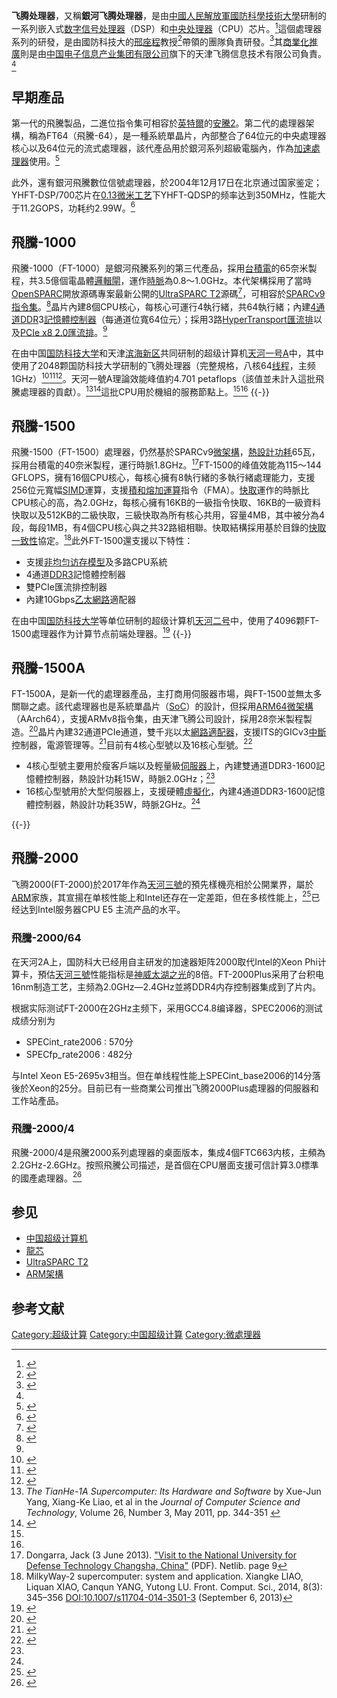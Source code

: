 {{noteTA
|G1=IT
}}
'''飞腾处理器'''，又稱'''銀河飞腾处理器'''，是由[[中國人民解放軍國防科學技術大學|中國人民解放軍國防科學技術大學]]研制的一系列嵌入式[[数字信号处理器|数字信号处理器]]（DSP）和[[中央处理器|中央处理器]]（CPU）芯片。<ref name=cw>{{cite web |author=Patrick Thibodeau |url=http://www.computerworld.com/s/article/9194799/U.S._says_China_building_entirely_indigenous_supercomputer_ |title=U.S. says China building 'entirely indigenous' supercomputer |publisher=Computerworld |date=2010-11-04 |accessdate=2016-06-17 |archive-url=https://web.archive.org/web/20121011154327/http://www.computerworld.com/s/article/9194799/U.S._says_China_building_entirely_indigenous_supercomputer_ |archive-date=2012-10-11 |dead-url=yes }}</ref>這個處理器系列的研發，是由國防科技大的[[邢座程|邢座程]]教授<ref>{{cite web|title=室温下单电子晶体管3种临界尺寸的确定|url=http://journal.nudt.edu.cn/gfkjdxxb/ch/reader/view_abstract.aspx?flag=1&file_no=201303017&journal_id=gfkjdxxb|website=国防科技大学计算机学院|accessdate=2016-06-22|archive-date=2020-11-28|archive-url=https://web.archive.org/web/20201128191639/http://journal.nudt.edu.cn/gfkjdxxb/ch/reader/view_abstract.aspx?flag=1&file_no=201303017&journal_id=gfkjdxxb|dead-url=no}}</ref>帶領的團隊負責研發。<ref name="Xing 671">{{cite web |url=http://www.ee.ust.hk/ece.php/event/detail/671 |title=HKUST - Department of Electronic & Computer Engineering |website=Ee.ust.hk |date=2011-10-20 |accessdate=2016-06-17 |archive-url=https://web.archive.org/web/20131203032149/http://www.ee.ust.hk/ece.php/event/detail/671 |archive-date=2013-12-03 |dead-url=yes }}</ref>其[[商業化|商業化]][[推廣|推廣]]則是由[[中国电子信息产业集团有限公司|中国电子信息产业集团有限公司]]旗下的天津飞腾信息技术有限公司負責。<ref name="cena"/>

== 早期產品 ==
第一代的飛騰製品，二進位指令集可相容於[[英特爾|英特爾]]的[[Itanium_2|安騰2]]。第二代的處理器架構，稱為FT64（飛騰-64），是一種系統單晶片，內部整合了64位元的中央處理器核心以及64位元的流式處理器，該代產品用於銀河系列超級電腦內，作為[[加速處理器|加速處理器]]使用。<ref name="w702">{{cite web|url=http://www.ece.ust.hk/ece.php/event/detail/702|title=HKUST - Department of Electronic &  Computer Engineering|work=ust.hk|accessdate=17 June 2016|archive-url=https://web.archive.org/web/20130522101846/http://www.ece.ust.hk/ece.php/event/detail/702|archive-date=2013-05-22|dead-url=yes}}</ref>

此外，還有銀河飛騰數位信號處理器，於2004年12月17日在北京通过国家鉴定；YHFT-DSP/700芯片在[[0.13微米製程|0.13微米工艺]]下YHFT-QDSP的频率达到350MHz，性能大于11.2GOPS，功耗约2.99W。<ref>{{cite web|title=YHFT-DX高性能DSP芯片的功能验证|url=http://cdmd.cnki.com.cn/Article/CDMD-90002-1013047538.htm|website=cnki.com.cn|accessdate=2016-06-22|archive-date=2016-08-11|archive-url=https://web.archive.org/web/20160811155640/http://cdmd.cnki.com.cn/Article/CDMD-90002-1013047538.htm|dead-url=no}}</ref>

== 飛騰-1000 ==
{{Infobox Computer Hardware Cpu
| name           = 飛騰-1000
| image          = 
| image_size     = 
| caption        = 
| produced-start = 
| produced-end   = 
| slowest        = 800
| fastest        = 1000
| slow-unit      = MHz
| fast-unit      = MHz
| fsb-slowest    = 
| fsb-fastest    = 
| hypertransport-slowest    = 
| hypertransport-fastest    = 
| hypertransport-slow-unit  = 
| hypertransport-fast-unit  = 
| fsb-slow-unit  = 
| fsb-fast-unit  = 
| size-from      = 65奈米
| size-to        = 
| soldby      = 
| designfirm  = 中國國防科技大學
| manuf1         = 台積電
| core1          = 
| core2          = 
| core3          = 
| core4          = 
| sock1          = 
| sock2          = 
| sock3          = 
| sock4          = 
| pack1          =
| brand1         = 
| arch           = 
| microarch      = SPARCv9
| cpuid          =
| code           =
| numcores       = 8
| l1cache        = 
| l2cache        = 
| l3cache        = 
| application    = 超級電腦
}}
飛騰-1000（FT-1000）是銀河飛騰系列的第三代產品，採用[[台積電|台積電]]的65奈米製程，共3.5億個電晶體[[邏輯閘|邏輯閘]]，運作[[時脈|時脈]]為0.8～1.0GHz。本代架構採用了當時[[OpenSPARC|OpenSPARC]]開放源碼專案最新公開的[[UltraSPARC_T2|UltraSPARC T2]]源碼<ref>{{cite web |url=http://www.prace-project.eu/IMG/pdf/d8.4_1ip.pdf |format=PDF |title=INFRA-2010-2.3.1 – First Implementation Phase of the European High Performance Computing (HPC) service PRACE |website=Prace-project.eu |accessdate=2016-06-17 |archive-date=2016-09-27 |archive-url=https://web.archive.org/web/20160927230424/http://www.prace-project.eu/IMG/pdf/d8.4_1ip.pdf |dead-url=no }}</ref>，可相容於[[SPARC|SPARCv9指令集]]。<ref>{{cite web |url=http://english.people.com.cn/90001/90778/90860/7331502.html |title=China introduces homegrown Feiteng CPU server - People's Daily Online |website=English.people.com.cn |date=2011-03-25 |accessdate=2016-06-17 |archive-date=2013-12-03 |archive-url=https://web.archive.org/web/20131203021103/http://english.people.com.cn/90001/90778/90860/7331502.html |dead-url=no }}</ref>晶片內建8個CPU核心，每核心可運行4執行緒，共64執行緒；內建[[多通道記憶體技術|4通道]]DDR3[[記憶體控制器|記憶體控制器]]（每通道位寬64位元）；採用3路[[HyperTransport|HyperTransport匯流排]]以及[[PCIe|PCIe x8 2.0匯流排]]。<ref name=HT1 />

在由中国[[国防科技大学|国防科技大学]]和天津[[滨海新区|滨海新区]]共同研制的超级计算机[[天河一号|天河一号]]A中，其中使用了2048颗国防科技大学研制的飞腾处理器（完整規格，八核64[[线程|线程]]，主频1GHz）<ref>{{Cite web |url=http://www.top500.org/system/10587 |title=FT-1000 |access-date=2011-01-06 |archive-date=2020-04-20 |archive-url=https://web.archive.org/web/20200420174415/https://www.top500.org/system/10587 |dead-url=no }}</ref><ref>{{Cite web |url=http://scitech.people.com.cn/BIG5/14233051.html |title=國產飛騰CPU伺服器問世 |access-date=2011-09-04 |archive-date=2016-08-11 |archive-url=https://web.archive.org/web/20160811193503/http://scitech.people.com.cn/BIG5/14233051.html |dead-url=no }}</ref><ref name="Tianhe-1A">{{cite web |url=http://server.it168.com/a2010/1027/1118/000001118952.shtml |title=Top100爆冷门 天河一号力压星云再夺魁-IT168 服务器专区 |website=Server.it168.com |date=2010-10-28 |accessdate=2016-06-17 |archive-date=2016-05-26 |archive-url=https://web.archive.org/web/20160526184506/http://server.it168.com/a2010/1027/1118/000001118952.shtml |dead-url=no }}</ref>。天河一號A理論效能峰值約4.701 petaflops（該值並未計入這批飛騰處理器的貢獻）。<ref name=HT1>''The TianHe-1A Supercomputer: Its Hardware and Software'' by Xue-Jun Yang, Xiang-Ke Liao, et al in the ''Journal of Computer Science and Technology'', Volume 26, Number 3, May 2011, pp. 344-351 {{cite web |url=http://jcst.ict.ac.cn:8080/jcst/EN/article/downloadArticleFile.do?attachType=PDF&id=9388 |title=存档副本 |accessdate=2012-02-08 |deadurl=yes |archiveurl=https://web.archive.org/web/20110621022638/http://jcst.ict.ac.cn:8080/jcst/EN/article/downloadArticleFile.do?attachType=PDF&id=9388 |archivedate=2011-06-21 }}</ref><ref>{{cite news
 | url=http://www.zdnet.co.uk/news/emerging-tech/2010/10/29/china-builds-worlds-fastest-supercomputer-40090697/
 | title=China builds world's fastest supercomputer
 | publisher=ZDNet UK
 | date=29 October 2010
 | accessdate=2016-06-22
 | archive-date=2010-10-29
 | archive-url=https://web.archive.org/web/20101029201701/http://www.zdnet.co.uk/news/emerging-tech/2010/10/29/china-builds-worlds-fastest-supercomputer-40090697/
 | dead-url=no
 }}</ref>這批CPU用於機組的服務節點上。<ref name=cw/><ref name=HT1 />
{{-}}

== 飛騰-1500 ==
{{Infobox Computer Hardware Cpu
| name           = 飛騰-1500
| image          = 
| image_size     = 
| caption        = 
| produced-start = 
| produced-end   = 
| slowest        = 
| fastest        = 1800
| slow-unit      = 
| fast-unit      = MHz
| fsb-slowest    = 
| fsb-fastest    = 
| hypertransport-slowest    = 
| hypertransport-fastest    = 
| hypertransport-slow-unit  = 
| hypertransport-fast-unit  = 
| fsb-slow-unit  = 
| fsb-fast-unit  = 
| size-from      = 40奈米
| size-to        = 
| soldby      = 
| designfirm  = 中國國防科技大學
| manuf1         = 台積電
| core1          = 
| core2          = 
| core3          = 
| core4          = 
| sock1          = 
| sock2          = 
| sock3          = 
| sock4          = 
| pack1          =
| brand1         = 
| arch           = 
| microarch      = SPARCv9
| cpuid          =
| code           =
| numcores       = 16
| l1cache        = 每核心16KB資料快取、16KB指令快取
| l2cache        = 每核心512KB
| l3cache        = 所有核心共用4MB
| application    = 超級電腦
}}
飛騰-1500（FT-1500）處理器，仍然基於SPARCv9[[微架構|微架構]]，[[熱設計功耗|熱設計功耗]]65瓦，採用台積電的40奈米製程，運行時脈1.8GHz。<ref>Dongarra, Jack (3 June 2013). [http://www.netlib.org/utk/people/JackDongarra/PAPERS/tianhe-2-dongarra-report.pdf "Visit to the National University for Defense Technology Changsha, China"] {{Wayback|url=http://www.netlib.org/utk/people/JackDongarra/PAPERS/tianhe-2-dongarra-report.pdf |date=20181008104306 }} (PDF). Netlib. {{ref-en}} page 9</ref>FT-1500的峰值效能為115～144 GFLOPS，擁有16個CPU核心，每核心擁有8執行緒的多執行緒處理能力，支援256位元寬幅[[SIMD|SIMD]]運算，支援[[積和熔加運算|積和熔加運算]]指令（FMA）。[[快取|快取]]運作的時脈比CPU核心的高，為2.0GHz，每核心擁有16KB的一級指令快取、16KB的一級資料快取以及512KB的二級快取，三級快取為所有核心共用，容量4MB，其中被分為4段，每段1MB，有4個CPU核心與之共32路組相聯。快取結構採用基於目錄的[[快取一致性|快取一致性]]協定。<ref>MilkyWay-2 supercomputer: system and application. Xiangke LIAO, Liquan XIAO, Canqun YANG, Yutong LU. Front. Comput. Sci., 2014, 8(3): 345–356 [[DOI:10.1007/s11704-014-3501-3|DOI:10.1007/s11704-014-3501-3]] (September 6, 2013)<!-- http://www.nscc-gz.cn/uploads/soft/140805/1_1103329621.pdf --></ref>此外FT-1500還支援以下特性：
* 支援[[非均匀访存模型|非均匀访存模型]]及多路CPU系統
* 4通道[[DDR3|DDR3]]記憶體控制器
* 雙PCIe匯流排控制器
* 內建10Gbps[[乙太網路|乙太網路]]適配器

在由中国[[国防科技大学|国防科技大学]]等单位研制的超级计算机[[天河二号|天河二号]]中，使用了4096颗FT-1500處理器作为计算节点前端处理器。<ref>{{cite news|title=超级计算机是探知未知世界的“神器”|url=http://www.nsfc.gov.cn/publish/portal0/tab446/info65884.htm|accessdate=2016-06-22|agency=长沙晚报|publisher=新華社|date=2013年6月19日|archive-date=2021-01-13|archive-url=https://web.archive.org/web/20210113052341/http://www.nsfc.gov.cn/publish/portal0/tab446/info65884.htm|dead-url=no}}</ref>
{{-}}

== 飛騰-1500A ==
{{Infobox Computer Hardware Cpu
| name           = 飛騰-1500A
| image          = 
| image_size     = 
| caption        = 
| produced-start = 
| produced-end   = 
| slowest        = 
| fastest        = 2000
| slow-unit      = 
| fast-unit      = MHz
| fsb-slowest    = 
| fsb-fastest    = 
| hypertransport-slowest    = 
| hypertransport-fastest    = 
| hypertransport-slow-unit  = 
| hypertransport-fast-unit  = 
| fsb-slow-unit  = 
| fsb-fast-unit  = 
| size-from      = 28奈米
| size-to        = 
| soldby      = 
| designfirm  = Phytium
| manuf1         = 
| core1          = 
| core2          = 
| core3          = 
| core4          = 
| sock1          = 
| sock2          = 
| sock3          = 
| sock4          = 
| pack1          =
| brand1         = 
| arch           = 
| microarch      = ARMv8
| cpuid          =
| code           =
| numcores       = 4～16
| l1cache        = 
| l2cache        = 
| l3cache        = 
| application    = 瘦客戶端、伺服器
}}
FT-1500A，是新一代的處理器產品，主打商用伺服器市場，與FT-1500並無太多關聯之處。該代處理器也是系統單晶片（[[SoC|SoC]]）的設計，但採用[[ARM架構|ARM64微架構]]（AArch64），支援ARMv8指令集，由天津飞腾公司設計，採用28奈米製程製造。<ref>{{cite web|title=FT-1500A系列CPU关键技术国内领先- 天津飞腾造强力“中国芯”|url=https://community.arm.com/community/arm-cc-cn/blog/2015/04/07/ft-1500a%E7%B3%BB%E5%88%97cpu%E5%85%B3%E9%94%AE%E6%8A%80%E6%9C%AF%E5%9B%BD%E5%86%85%E9%A2%86%E5%85%88-%E5%A4%A9%E6%B4%A5%E9%A3%9E%E8%85%BE%E9%80%A0%E5%BC%BA%E5%8A%9B-%E4%B8%AD%E5%9B%BD%E8%8A%AF|website=arm.com|accessdate=2016-06-22|archive-date=2015-05-26|archive-url=https://web.archive.org/web/20150526044250/http://community.arm.com/community/arm-cc-cn/blog/2015/04/07/ft-1500a%E7%B3%BB%E5%88%97cpu%E5%85%B3%E9%94%AE%E6%8A%80%E6%9C%AF%E5%9B%BD%E5%86%85%E9%A2%86%E5%85%88-%E5%A4%A9%E6%B4%A5%E9%A3%9E%E8%85%BE%E9%80%A0%E5%BC%BA%E5%8A%9B-%E4%B8%AD%E5%9B%BD%E8%8A%AF|dead-url=no}}</ref>晶片內建32通道PCIe通道，雙千兆以太[[網路適配器|網路適配器]]，支援ITS的GICv3[[中斷|中斷]]控制器，電源管理等。<ref>{{cite web|url=https://marc.info/?l=linux-kernel&m=142328682903889|title='[PATCH 0/3] Add support for Phytium FT-1500A SoC' - MARC|work=marc.info|accessdate=17 June 2016}}</ref>目前有4核心型號以及16核心型號。<ref name="cena">{{cite web|title=中国电子重量级芯片“智桥”、“飞腾”联袂亮相|url=http://ydhl.cena.com.cn/2015-03/26/content_269224.htm|website=cena.com.cn|accessdate=2016-06-22|archive-date=2017-05-11|archive-url=https://web.archive.org/web/20170511144757/http://ydhl.cena.com.cn/2015-03/26/content_269224.htm|dead-url=no}}</ref>

* 4核心型號主要用於瘦客戶端以及輕量級[[伺服器|伺服器]]上，內建雙通道DDR3-1600記憶體控制器，熱設計功耗15W，時脈2.0GHz；<ref name="cena"/>
* 16核心型號用於大型伺服器上，支援硬體[[虛擬化|虛擬化]]，內建4通道DDR3-1600記憶體控制器，熱設計功耗35W，時脈2GHz。<ref name="cena"/>
{{-}}

== 飛騰-2000 ==

飞腾2000(FT-2000)於2017年作為[[天河三號|天河三號]]的預先樣機亮相於公開業界，屬於[[ARM|ARM]]家族，其宣揚在单核性能上和Intel还存在一定差距，但在多核性能上，<ref>{{Cite web |url=http://www.guancha.cn/tieliu/2017_10_16_430971_s.shtml |title=天河國產路 |access-date=2018-05-20 |archive-url=https://web.archive.org/web/20180520192958/http://www.guancha.cn/tieliu/2017_10_16_430971_s.shtml |archive-date=2018-05-20 |dead-url=yes }}</ref>已经达到Intel服务器CPU E5 主流产品的水平。

=== 飛騰-2000/64 ===
{{Infobox Computer Hardware Cpu
| name           = 飛騰-2000/64 / 2000Plus/64
| image          = 
| image_size     = 
| caption        = 
| produced-start = 
| produced-end   = 
| slowest        = 
| fastest        = 1500~2400
| slow-unit      = 
| fast-unit      = MHz
| fsb-slowest    = 
| fsb-fastest    = 
| hypertransport-slowest    = 
| hypertransport-fastest    = 
| hypertransport-slow-unit  = 
| hypertransport-fast-unit  = 
| fsb-slow-unit  = 
| fsb-fast-unit  = 
| size-from      = 28奈米/16奈米
| size-to        = 
| soldby      = 
| designfirm  = Phytium
| manuf1         =
| core1          = 
| core2          = 
| core3          = 
| core4          = 
| sock1          = 
| sock2          = 
| sock3          = 
| sock4          = 
| pack1          =
| brand1         = 
| arch           = 
| microarch      = ARMv8
| cpuid          =
| code           =
| numcores       = 64
| l1cache        = 每核心 32KB資料快取、32KB指令快取
| l2cache        = 集成32MB
| l3cache        = 擴展支持 128MB
| application    = 雲端伺服器
}}

在天河2A上，国防科大已经用自主研发的加速器矩阵2000取代Intel的Xeon Phi计算卡，預估[[天河三號|天河三號]]性能指标是[[神威太湖之光|神威太湖之光]]的8倍。FT-2000Plus采用了台积电16nm制造工艺，主频為2.0GHz—2.4GHz並將DDR4内存控制器集成到了片内。

根据实际测试FT-2000在2GHz主频下，采用GCC4.8编译器，SPEC2006的测试成绩分别为
*SPECint_rate2006 : 570分
*SPECfp_rate2006 : 482分

与Intel Xeon E5-2695v3相当。但在单线程性能上SPECint_base2006的14分落後於Xeon的25分。目前已有一些商業公司推出飞腾2000Plus處理器的伺服器和工作站產品。

=== 飛騰-2000/4 ===
{{Infobox Computer Hardware Cpu
| name           = 飛騰-2000/4
| image          = 
| image_size     = 
| caption        = 
| produced-start = 
| produced-end   = 
| slowest        = 
| fastest        = 2200~2600
| slow-unit      = 
| fast-unit      = MHz
| fsb-slowest    = 
| fsb-fastest    = 
| hypertransport-slowest    = 
| hypertransport-fastest    = 
| hypertransport-slow-unit  = 
| hypertransport-fast-unit  = 
| fsb-slow-unit  = 
| fsb-fast-unit  = 
| size-from      = 28奈米/16奈米
| size-to        = 
| soldby      = 
| designfirm  = Phytium
| manuf1         =
| core1          = 
| core2          = 
| core3          = 
| core4          = 
| sock1          = 
| sock2          = 
| sock3          = 
| sock4          = 
| pack1          =
| brand1         = 
| arch           = 
| microarch      = ARMv8
| cpuid          =
| code           =
| numcores       = 64
| l1cache        = 每核心 32KB資料快取、32KB指令快取
| l2cache        = 4MB
| l3cache        = 4MB
| application    = 桌面
}}
飛騰-2000/4是飛騰2000系列處理器的桌面版本，集成4個FTC663内核，主頻為2.2GHz-2.6GHz。按照飛騰公司描述，是首個在CPU層面支援可信計算3.0標準的國產處理器。<ref>{{Cite web |url=https://phytium.com.cn/article/97 |title=FT-2000/4 |access-date=2021-07-16 |archive-date=2021-07-16 |archive-url=https://web.archive.org/web/20210716161419/https://phytium.com.cn/article/97 |dead-url=no }}</ref>

== 参见 ==
* [[中国超级计算机|中国超级计算机]]
* [[龍芯|龍芯]]
* [[UltraSPARC_T2|UltraSPARC T2]]
* [[ARM架構|ARM架構]]

== 参考文献 ==
{{reflist}}

{{RISC-based processor architectures}}

[[Category:超级计算|Category:超级计算]]
[[Category:中国超级计算|Category:中国超级计算]]
[[Category:微處理器|Category:微處理器]]